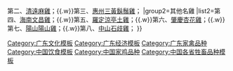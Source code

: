 {{Navbox
|name  =廣東八大優良雞種
|title =廣東八大優良雞種
|groupstyle=text-align:center;
|group1= 廣東三大名雞
|list1=第一、[[信宜]][[三黃雞]]；{{.w}}第二、[[清遠]][[清远麻鸡|麻雞]]；{{.w}}第三、[[惠州]][[三黃鬍鬚雞]]；
|group2=其他名雞
|list2=第四、[[海南省|海南]][[文昌雞]]；{{.w}}第五、[[羅定]][[涼亭土雞]]；{{.w}}第六、[[肇慶]][[杏花雞]]；{{.w}}第七、[[陽山]][[陽山雞]]；{{.w}}第八、[[中山市|中山]][[石歧雞]]；
}}
<noinclude>
[[Category:广东文化模板]]
[[Category:广东经济模板]]
[[Category:广东家禽品种]]
[[Category:中国饮食模板]]
[[Category:中国家鸡品种]]
[[Category:中国各省牲畜品种模板]]
</noinclude>